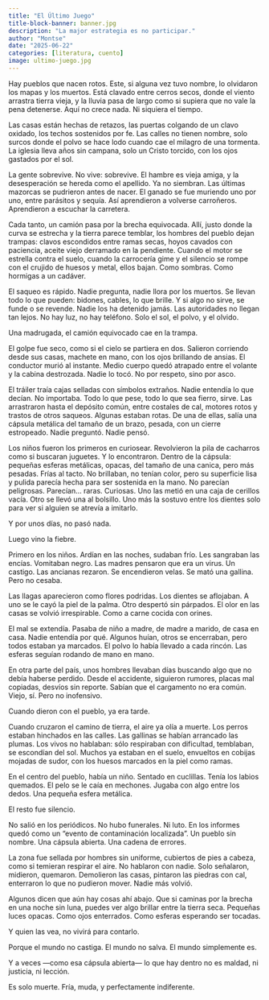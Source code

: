 ```yaml
---
title: "El Último Juego"
title-block-banner: banner.jpg
description: "La major estrategia es no participar."
author: "Montse"
date: "2025-06-22"
categories: [literatura, cuento]
image: ultimo-juego.jpg
---
```


Hay pueblos que nacen rotos. Este, si alguna vez tuvo nombre, lo olvidaron los mapas y los muertos. Está clavado entre cerros secos, donde el viento arrastra tierra vieja, y la lluvia pasa de largo como si supiera que no vale la pena detenerse. Aquí no crece nada. Ni siquiera el tiempo.

Las casas están hechas de retazos, las puertas colgando de un clavo oxidado, los techos sostenidos por fe. Las calles no tienen nombre, solo surcos donde el polvo se hace lodo cuando cae el milagro de una tormenta. La iglesia lleva años sin campana, solo un Cristo torcido, con los ojos gastados por el sol.

La gente sobrevive. No vive: sobrevive. El hambre es vieja amiga, y la desesperación se hereda como el apellido. Ya no siembran. Las últimas mazorcas se pudrieron antes de nacer. El ganado se fue muriendo uno por uno, entre parásitos y sequía. Así aprendieron a volverse carroñeros. Aprendieron a escuchar la carretera.

Cada tanto, un camión pasa por la brecha equivocada. Allí, justo donde la curva se estrecha y la tierra parece temblar, los hombres del pueblo dejan trampas: clavos escondidos entre ramas secas, hoyos cavados con paciencia, aceite viejo derramado en la pendiente. Cuando el motor se estrella contra el suelo, cuando la carrocería gime y el silencio se rompe con el crujido de huesos y metal, ellos bajan. Como sombras. Como hormigas a un cadáver.

El saqueo es rápido. Nadie pregunta, nadie llora por los muertos. Se llevan todo lo que pueden: bidones, cables, lo que brille. Y si algo no sirve, se funde o se revende. Nadie los ha detenido jamás. Las autoridades no llegan tan lejos. No hay luz, no hay teléfono. Solo el sol, el polvo, y el olvido.

Una madrugada, el camión equivocado cae en la trampa.

El golpe fue seco, como si el cielo se partiera en dos. Salieron corriendo desde sus casas, machete en mano, con los ojos brillando de ansias. El conductor murió al instante. Medio cuerpo quedó atrapado entre el volante y la cabina destrozada. Nadie lo tocó. No por respeto, sino por asco.

El tráiler traía cajas selladas con símbolos extraños. Nadie entendía lo que decían. No importaba. Todo lo que pese, todo lo que sea fierro, sirve. Las arrastraron hasta el depósito común, entre costales de cal, motores rotos y trastos de otros saqueos. Algunas estaban rotas. De una de ellas, salía una cápsula metálica del tamaño de un brazo, pesada, con un cierre estropeado. Nadie preguntó. Nadie pensó.

Los niños fueron los primeros en curiosear. Revolvieron la pila de cacharros como si buscaran juguetes. Y lo encontraron. Dentro de la cápsula: pequeñas esferas metálicas, opacas, del tamaño de una canica, pero más pesadas. Frías al tacto. No brillaban, no tenían color, pero su superficie lisa y pulida parecía hecha para ser sostenida en la mano. No parecían peligrosas. Parecían... raras. Curiosas. Uno las metió en una caja de cerillos vacía. Otro se llevó una al bolsillo. Uno más la sostuvo entre los dientes solo para ver si alguien se atrevía a imitarlo.

Y por unos días, no pasó nada.

Luego vino la fiebre.

Primero en los niños. Ardían en las noches, sudaban frío. Les sangraban las encías. Vomitaban negro. Las madres pensaron que era un virus. Un castigo. Las ancianas rezaron. Se encendieron velas. Se mató una gallina. Pero no cesaba.

Las llagas aparecieron como flores podridas. Los dientes se aflojaban. A uno se le cayó la piel de la palma. Otro despertó sin párpados. El olor en las casas se volvió irrespirable. Como a carne cocida con orines.

El mal se extendía. Pasaba de niño a madre, de madre a marido, de casa en casa. Nadie entendía por qué. Algunos huían, otros se encerraban, pero todos estaban ya marcados. El polvo lo había llevado a cada rincón. Las esferas seguían rodando de mano en mano.

En otra parte del país, unos hombres llevaban días buscando algo que no debía haberse perdido. Desde el accidente, siguieron rumores, placas mal copiadas, desvíos sin reporte. Sabían que el cargamento no era común. Viejo, sí. Pero no inofensivo.

Cuando dieron con el pueblo, ya era tarde.

Cuando cruzaron el camino de tierra, el aire ya olía a muerte. Los perros estaban hinchados en las calles. Las gallinas se habían arrancado las plumas. Los vivos no hablaban: sólo respiraban con dificultad, temblaban, se escondían del sol. Muchos ya estaban en el suelo, envueltos en cobijas mojadas de sudor, con los huesos marcados en la piel como ramas.

En el centro del pueblo, había un niño. Sentado en cuclillas. Tenía los labios quemados. El pelo se le caía en mechones. Jugaba con algo entre los dedos. Una pequeña esfera metálica.

El resto fue silencio.

No salió en los periódicos. No hubo funerales. Ni luto. En los informes quedó como un “evento de contaminación localizada”. Un pueblo sin nombre. Una cápsula abierta. Una cadena de errores.

La zona fue sellada por hombres sin uniforme, cubiertos de pies a cabeza, como si temieran respirar el aire. No hablaron con nadie. Solo señalaron, midieron, quemaron. Demolieron las casas, pintaron las piedras con cal, enterraron lo que no pudieron mover. Nadie más volvió.

Algunos dicen que aún hay cosas ahí abajo. Que si caminas por la brecha en una noche sin luna, puedes ver algo brillar entre la tierra seca. Pequeñas luces opacas. Como ojos enterrados. Como esferas esperando ser tocadas.

Y quien las vea, no vivirá para contarlo.

Porque el mundo no castiga. El mundo no salva. El mundo simplemente es.

Y a veces —como esa cápsula abierta— lo que hay dentro no es maldad, ni justicia, ni lección.

Es solo muerte.
Fría, muda, y perfectamente indiferente.